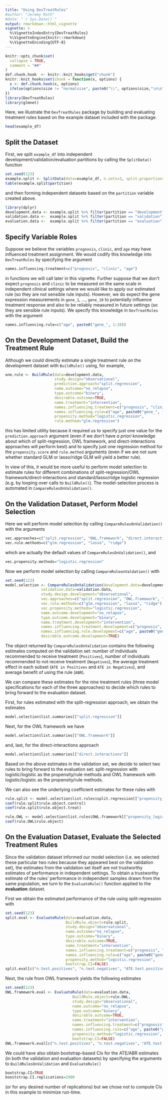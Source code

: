 ```yaml
---
title: "Using DevTreatRules"
#author: "Jeremy Roth"
#date: "`r Sys.Date()`"
output: rmarkdown::html_vignette
vignette: >
  %\VignetteIndexEntry{DevTreatRules}
  %\VignetteEngine{knitr::rmarkdown}
  %\VignetteEncoding{UTF-8}
---
```

```r
knitr::opts_chunk$set(
  collapse = TRUE,
  comment = "##"
)
def.chunk.hook  <- knitr::knit_hooks$get("chunk")
knitr::knit_hooks$set(chunk = function(x, options) {
  x <- def.chunk.hook(x, options)
  ifelse(options$size != "normalsize", paste0("\\", options$size,"\n\n", x, "\n\n \\normalsize"), x)
})
library(DevTreatRules)
library(glmnet)
```
Here, we illustrate the `DevTreatRules` package by building and evaluating treatment rules based on the example dataset included with the package.
```r
head(example_df)
```

## Split the Dataset
First, we split `example_df` into independent development/validation/evaluation partitions by calling the `SplitData()` function
```r
set.seed(123)
example.split <- SplitData(data=example_df, n.sets=3, split.proportions=c(0.5, 0.25, 0.25))
table(example.split$partition)
```
and then forming independent datasets based on the `partition` variable created above.
```r
library(dplyr)
development.data <- example.split %>% filter(partition == "development")
validation.data <-  example.split %>% filter(partition == "validation")
evaluation.data <-  example.split %>% filter(partition == "evaluation")
```
## Specify Variable Roles
Suppose we believe the variables `prognosis`, `clinic`, and `age` may have influenced treatment assignment. We would codify this knowledge into `DevTreatRules` by specifying the argument
```r
names.influencing.treatment=c("prognosis", "clinic", "age")
```
in functions we will call later in this vignette. Further suppose that we don't expect `prognosis` and `clinic` to be measured on the same scale in independent clinical settings where we would like to apply our estimated rule (so they are not sensible rule inputs). However, we do expect the gene expression measurements in `gene_1`, ..., `gene_10` to potentially influence treatment response and also to be reliably measured in future settings (so they are sensible rule inputs). We specify this knowledge in `DevTreatRules` with the argument
```r
names.influencing.rule=c("age", paste0("gene_", 1:10))
```

## On the Development Dataset, Build the Treatment Rule
Although we could directly estimate a single treatment rule on the development dataset with `BuildRule()` using, for example,
```r
one.rule <- BuildRule(data=development.data,
                      study.design="observational",
                      prediction.approach="split.regression",
                      name.outcome="no_relapse",
                      type.outcome="binary",
                      desirable.outcome=TRUE,
                      name.treatment="intervention",
                      names.influencing.treatment=c("prognosis", "clinic", "age"),
                      names.influencing.rule=c("age", paste0("gene_", 1:10)),
                      propensity.method="logistic.regression",
                      rule.method="glm.regression")
```
this has limited utility because it required us to specify just one value for the `prediction.approach` argument (even if we don't have *a priori* knowledge about which of split-regression, OWL framework, and direct-interactions approaches will perform best) and to specify just one regression method for the `propensity.score` and `rule.method` arguments (even if we are not sure whether standard GLM or lasso/ridge GLM will yield a better rule).

In view of this, it would be more useful to perform model selection to estimate rules for different combinations of split-regression/OWL framework/direct-interactions and standard/lasso/ridge logistic regression (e.g. by looping over calls to `BuildRule()`). The model-selection process is automated in `CompareRulesOnValidation()`.

## On the Validation Dataset, Perform Model Selection
Here we will perform model selection by calling `CompareRulesOnValidation()` with the arguments
```r
vec.approaches=c("split.regression", "OWL.framework", "direct.interactions")
vec.rule.methods=c("glm.regression", "lasso", "ridge")
```
which are actually the default values of `CompareRulesOnValidation()`, and
```r
vec.propensity.methods="logistic.regression"
```
Now we perform model selection by calling `CompareRuleonValdation()` with
```r
set.seed(123)
model.selection <- CompareRulesOnValidation(development.data=development.data,
                validation.data=validation.data,
                study.design.development="observational",
                vec.approaches=c("split.regression", "OWL.framework", "direct.interactions"),
                vec.rule.methods=c("glm.regression", "lasso", "ridge"),
                vec.propensity.methods="logistic.regression",
                name.outcome.development="no_relapse",
                type.outcome.development="binary",
                name.treatment.development="intervention",
                names.influencing.treatment.development=c("prognosis", "clinic", "age"),
                names.influencing.rule.development=c("age", paste0("gene_", 1:10)),
                desirable.outcome.development=TRUE)
```
The object returned by `CompareRulesOnValidation` contains the following estimates computed on the validation set: number of individuals recommended to receive treatment (`Positives`), number of individuals recommended to not receive treatment (`Negatives`), the average treatment effect in each subset (`ATE in Positives` and `ATE in Negatives`), and average benefit of using the rule (`ABR`).

We can compare these estimates for the nine treatment rules (three model specifications for each of the three approaches) to decide which rules to bring forward to the evaluation dataset.

First, for rules estimated with the split-regression approach, we obtain the estimates
```r
model.selection$list.summaries[["split.regression"]] 
```
Next, for the OWL framework we have
```r
model.selection$list.summaries[["OWL.framework"]] 
```
and, last, for the direct-interactions approach
```r
model.selection$list.summaries[["direct.interactions"]] 
```
Based on the above estimates in the validation set, we decide to select two rules to bring forward to the evaluation set: split-regression with logistic/logistic as the propensity/rule methods and OWL framework with logistic/logistic as the propensity/rule methods.

We can also see the underlying coefficient estimates for these rules with
```r
rule.split <- model.selection$list.rules$split.regression[["propensity_logistic.regression_rule_glm.regression"]]
coef(rule.split$rule.object.control)
coef(rule.split$rule.object.treat)
```

```r
rule.OWL <- model.selection$list.rules$OWL.framework[["propensity_logistic.regression_rule_glm.regression"]]
coef(rule.OWL$rule.object)
```

## On the Evaluation Dataset, Evaluate the Selected Treatment Rules
Since the validation dataset informed our model selection (i.e. we selected these particular two rules because they appeared best on the validation set), the estimates from the validation set itself are not trustworthy estimates of performance in independent settings. To obtain a trustworthy estimate of the rules' performance in independent samples drawn from the same population, we turn to the `EvaluateRule()` function applied to the **evaluation** dataset.

First we obtain the estimated performance of the rule using split-regression with
```r
set.seed(123)
split.eval <- EvaluateRule(data=evaluation.data,
                           BuildRule.object=rule.split,
                           study.design="observational",
                           name.outcome="no_relapse",
                           type.outcome="binary",
                           desirable.outcome=TRUE,
                           name.treatment="intervention",
                           names.influencing.treatment=c("prognosis", "clinic", "age"),
                           names.influencing.rule=c("age", paste0("gene_", 1:10)),
                           propensity.method="logistic.regression",
                           bootstrap.CI=FALSE)
split.eval[c("n.test.positives", "n.test.negatives", "ATE.test.positives", "ATE.test.negatives", "ABR")]
```
Next, the rule from OWL framework yields the following estimates
```r
set.seed(123)
OWL.framework.eval <- EvaluateRule(data=evaluation.data,
                              BuildRule.object=rule.OWL,
                              study.design="observational",
                              name.outcome="no_relapse",
                              type.outcome="binary",
                              desirable.outcome=TRUE,
                              name.treatment="intervention",
                              names.influencing.treatment=c("prognosis", "clinic", "age"),
                              names.influencing.rule=c("age", paste0("gene_", 1:10)),
                              propensity.method="logistic.regression",
                              bootstrap.CI=FALSE)
OWL.framework.eval[c("n.test.positives", "n.test.negatives", "ATE.test.positives", "ATE.test.negatives", "ABR")]
```
We could have also obtain bootstrap-based CIs for the ATE/ABR estimates (in both the validation and evaluation datasets) by specifying the arguments to `BuildRulesOnValidation` and `EvaluateRule()`
```r
bootstrap.CI=TRUE
booststrap.CI.replications=1000
```
(or for any desired number of replications) but we chose not to compute CIs in this example to minimize run-time.
